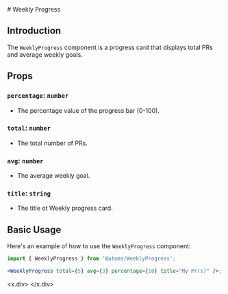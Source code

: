 
<MDXWrapper>
<Head>
	<title>Daily Progress Doc | OORSIG</title>
</Head>
# Weekly Progress

## Introduction

The `WeeklyProgress` component is a progress card that displays total PRs and average weekly goals.

## Props

### `percentage`: `number`

- The percentage value of the progress bar (0-100).

### `total`: `number`

- The total number of PRs.

### `avg`: `number`

- The average weekly goal.

### `title`: `string`

- The title ot Weekly progress card.

## Basic Usage

Here's an example of how to use the `WeeklyProgress` component:

```jsx
import { WeeklyProgress } from '@atoms/WeeklyProgress';

<WeeklyProgress total={5} avg={3} percentage={10} title="My Pr(s)" />;
```

<x.div>
<WeeklyProgress total={5} avg={3} percentage={10} title='My Pr(s)'/>
</x.div>
</MDXWrapper>
